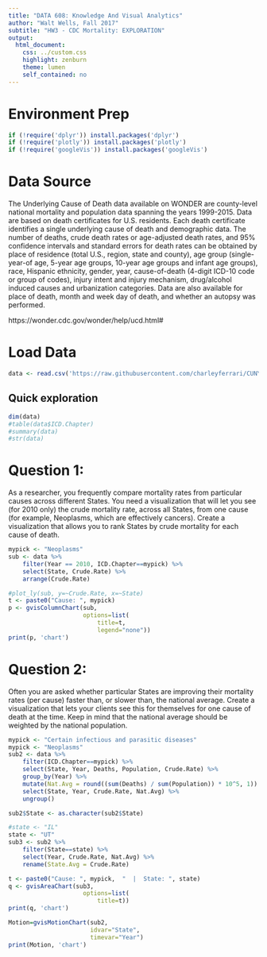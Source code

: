 ```yaml
---
title: "DATA 608: Knowledge And Visual Analytics"
author: "Walt Wells, Fall 2017"
subtitle: "HW3 - CDC Mortality: EXPLORATION"
output:
  html_document:
    css: ../custom.css
    highlight: zenburn
    theme: lumen
    self_contained: no
---
```



# Environment Prep

```r
if (!require('dplyr')) install.packages('dplyr')
if (!require('plotly')) install.packages('plotly')
if (!require('googleVis')) install.packages('googleVis')
```

# Data Source

The Underlying Cause of Death data available on WONDER are county-level national mortality and population data spanning the years 1999-2015. Data are based on death certificates for U.S. residents. Each death certificate identifies a single underlying cause of death and demographic data. The number of deaths, crude death rates or age-adjusted death rates, and 95% confidence intervals and standard errors for death rates can be obtained by place of residence (total U.S., region, state and county), age group (single-year-of age, 5-year age groups, 10-year age groups and infant age groups), race, Hispanic ethnicity, gender, year, cause-of-death (4-digit ICD-10 code or group of codes), injury intent and injury mechanism, drug/alcohol induced causes and urbanization categories. Data are also available for place of death, month and week day of death, and whether an autopsy was performed. 

https://wonder.cdc.gov/wonder/help/ucd.html#

# Load Data

```r
data <- read.csv('https://raw.githubusercontent.com/charleyferrari/CUNY_DATA608/master/lecture3/data/cleaned-cdc-mortality-1999-2010-2.csv')
```

## Quick exploration

```r
dim(data)
#table(data$ICD.Chapter)
#summary(data)
#str(data)
```


# Question 1:
As a researcher, you frequently compare mortality rates from particular causes across different States. You need a visualization that will let you see (for 2010 only) the crude mortality rate, across all States, from one cause (for example, Neoplasms, which are effectively cancers). Create a visualization that allows you to rank States by crude mortality for each cause of death.

```r
mypick <- "Neoplasms"
sub <- data %>%
    filter(Year == 2010, ICD.Chapter==mypick) %>%
    select(State, Crude.Rate) %>%
    arrange(Crude.Rate)
```

```r
#plot_ly(sub, y=~Crude.Rate, x=~State)
t <- paste0("Cause: ", mypick)
p <- gvisColumnChart(sub, 
                     options=list(
                         title=t, 
                         legend="none"))
print(p, 'chart')
```

# Question 2:
Often you are asked whether particular States are improving their mortality rates (per cause) faster than, or slower than, the national average. Create a visualization that lets your clients see this for themselves for one cause of death at the time. Keep in mind that the national average should be weighted by the national population.

```r
mypick <- "Certain infectious and parasitic diseases"
mypick <- "Neoplasms"
sub2 <- data %>%
    filter(ICD.Chapter==mypick) %>%
    select(State, Year, Deaths, Population, Crude.Rate) %>%
    group_by(Year) %>%
    mutate(Nat.Avg = round((sum(Deaths) / sum(Population)) * 10^5, 1)) %>%
    select(State, Year, Crude.Rate, Nat.Avg) %>%
    ungroup()

sub2$State <- as.character(sub2$State)
```

```r
#state <- "IL"
state <- "UT"
sub3 <- sub2 %>%
    filter(State==state) %>%
    select(Year, Crude.Rate, Nat.Avg) %>%
    rename(State.Avg = Crude.Rate)
```

```r

t <- paste0("Cause: ", mypick,  "  |  State: ", state)
q <- gvisAreaChart(sub3, 
                     options=list(
                         title=t))
print(q, 'chart')
```

```r
Motion=gvisMotionChart(sub2, 
                       idvar="State", 
                       timevar="Year")
print(Motion, 'chart')
```
